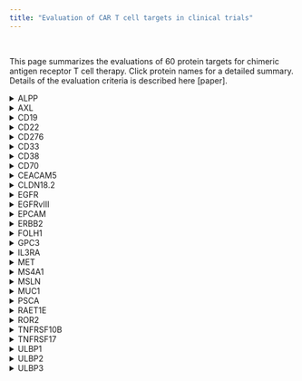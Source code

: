 ```yaml
---
title: "Evaluation of CAR T cell targets in clinical trials"
---
```


<br>

This page summarizes the evaluations of 60 protein targets for chimeric antigen receptor T cell therapy. Click  protein names for a detailed summary. Details of the evaluation criteria is described here [paper].

<details>
  <summary>ALPP</summary>
```r
res <- knitr::knit_child('cartcontent/scr/ALPP.Rmd', quiet = TRUE)
cat(res, sep = '\n')
```
</details>

<details>
  <summary>AXL</summary>
```r
res <- knitr::knit_child('cartcontent/scr/AXL.Rmd', quiet = TRUE)
cat(res, sep = '\n')
```
</details>

<details>
  <summary>CD19</summary>
```r
res <- knitr::knit_child('cartcontent/scr/CD19.Rmd', quiet = TRUE)
cat(res, sep = '\n')
```
</details>

<details>
  <summary>CD22</summary>
```r
res <- knitr::knit_child('cartcontent/scr/CD22.Rmd', quiet = TRUE)
cat(res, sep = '\n')
```
</details>

<details>
  <summary>CD276</summary>
```r
res <- knitr::knit_child('cartcontent/scr/CD276.Rmd', quiet = TRUE)
cat(res, sep = '\n')
```
</details>

<details>
  <summary>CD33</summary>
```r
res <- knitr::knit_child('cartcontent/scr/CD33.Rmd', quiet = TRUE)
cat(res, sep = '\n')
```
</details>

<details>
  <summary>CD38</summary>
```r
res <- knitr::knit_child('cartcontent/scr/CD38.Rmd', quiet = TRUE)
cat(res, sep = '\n')
```
</details>

<details>
  <summary>CD70</summary>
```r
res <- knitr::knit_child('cartcontent/scr/CD70.Rmd', quiet = TRUE)
cat(res, sep = '\n')
```
</details>

<details>
  <summary>CEACAM5</summary>
```r
res <- knitr::knit_child('cartcontent/scr/CEACAM5.Rmd', quiet = TRUE)
cat(res, sep = '\n')
```
</details>

<details>
  <summary>CLDN18.2</summary>
```r
res <- knitr::knit_child('cartcontent/scr/CLDN18_2.Rmd', quiet = TRUE)
cat(res, sep = '\n')
```
</details>

<details>
  <summary>EGFR</summary>
```r
res <- knitr::knit_child('cartcontent/scr/EGFR.Rmd', quiet = TRUE)
cat(res, sep = '\n')
```
</details>

<details>
  <summary>EGFRvIII</summary>
```r
res <- knitr::knit_child('cartcontent/scr/EGFRvIII.Rmd', quiet = TRUE)
cat(res, sep = '\n')
```
</details>

<details>
  <summary>EPCAM</summary>
```r
res <- knitr::knit_child('cartcontent/scr/EPCAM.Rmd', quiet = TRUE)
cat(res, sep = '\n')
```
</details>

<details>
  <summary>ERBB2</summary>
```r
res <- knitr::knit_child('cartcontent/scr/ERBB2.Rmd', quiet = TRUE)
cat(res, sep = '\n')
```
</details>

<details>
  <summary>FOLH1</summary>
```r
res <- knitr::knit_child('cartcontent/scr/FOLH1.Rmd', quiet = TRUE)
cat(res, sep = '\n')
```
</details>

<details>
  <summary>GPC3</summary>
```r
res <- knitr::knit_child('cartcontent/scr/GPC3.Rmd', quiet = TRUE)
cat(res, sep = '\n')
```
</details>

<details>
  <summary>IL3RA</summary>
```r
res <- knitr::knit_child('cartcontent/scr/IL3RA.Rmd', quiet = TRUE)
cat(res, sep = '\n')
```
</details>

<details>
  <summary>MET</summary>
```r
res <- knitr::knit_child('cartcontent/scr/MET.Rmd', quiet = TRUE)
cat(res, sep = '\n')
```
</details>

<details>
  <summary>MS4A1</summary>
```r
res <- knitr::knit_child('cartcontent/scr/MS4A1.Rmd', quiet = TRUE)
cat(res, sep = '\n')
```
</details>

<details>
  <summary>MSLN</summary>
```r
res <- knitr::knit_child('cartcontent/scr/MSLN.Rmd', quiet = TRUE)
cat(res, sep = '\n')
```
</details>

<details>
  <summary>MUC1</summary>
```r
res <- knitr::knit_child('cartcontent/scr/MUC1.Rmd', quiet = TRUE)
cat(res, sep = '\n')
```
</details>

<details>
  <summary>PSCA</summary>
```r
res <- knitr::knit_child('cartcontent/scr/PSCA.Rmd', quiet = TRUE)
cat(res, sep = '\n')
```
</details>

<details>
  <summary>RAET1E</summary>
```r
res <- knitr::knit_child('cartcontent/scr/RAET1E.Rmd', quiet = TRUE)
cat(res, sep = '\n')
```
</details>

<details>
  <summary>ROR2</summary>
```r
res <- knitr::knit_child('cartcontent/scr/ROR2.Rmd', quiet = TRUE)
cat(res, sep = '\n')
```
</details>

<details>
  <summary>TNFRSF10B</summary>
```r
res <- knitr::knit_child('cartcontent/scr/TNFRSF10B.Rmd', quiet = TRUE)
cat(res, sep = '\n')
```
</details>

<details>
  <summary>TNFRSF17</summary>
```r
res <- knitr::knit_child('cartcontent/scr/TNFRSF17.Rmd', quiet = TRUE)
cat(res, sep = '\n')
```
</details>

<details>
  <summary>ULBP1</summary>
```r
res <- knitr::knit_child('cartcontent/scr/ULBP1.Rmd', quiet = TRUE)
cat(res, sep = '\n')
```
</details>

<details>
  <summary>ULBP2</summary>
```r
res <- knitr::knit_child('cartcontent/scr/ULBP2.Rmd', quiet = TRUE)
cat(res, sep = '\n')
```
</details>

<details>
  <summary>ULBP3</summary>
```r
res <- knitr::knit_child('cartcontent/scr/ULBP3.Rmd', quiet = TRUE)
cat(res, sep = '\n')
```
</details>
